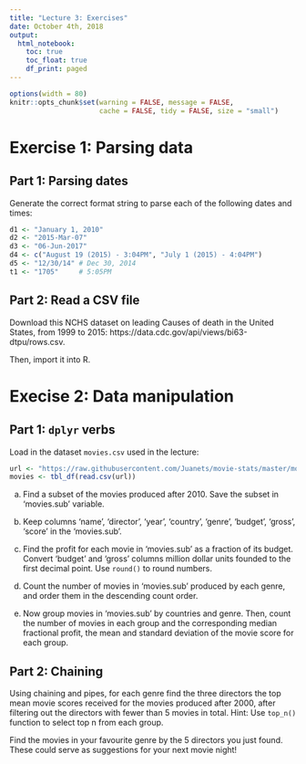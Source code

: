 ```yaml
---
title: "Lecture 3: Exercises"
date: October 4th, 2018
output: 
  html_notebook:
    toc: true
    toc_float: true
    df_print: paged
---
```


```r
options(width = 80)
knitr::opts_chunk$set(warning = FALSE, message = FALSE,
                      cache = FALSE, tidy = FALSE, size = "small")
```



# Exercise 1: Parsing data
 
## Part 1: Parsing dates

Generate the correct format string to parse each of the following dates and times:
```r
d1 <- "January 1, 2010"
d2 <- "2015-Mar-07"
d3 <- "06-Jun-2017"
d4 <- c("August 19 (2015) - 3:04PM", "July 1 (2015) - 4:04PM")
d5 <- "12/30/14" # Dec 30, 2014
t1 <- "1705"     # 5:05PM
```


## Part 2: Read a CSV file
 
Download this NCHS dataset on leading Causes of death in the United States, 
from 1999 to 2015: https://data.cdc.gov/api/views/bi63-dtpu/rows.csv.

Then, import it into R.


# Execise 2: Data manipulation

## Part 1: `dplyr` verbs

Load in the dataset `movies.csv` used in the lecture:

```r
url <- "https://raw.githubusercontent.com/Juanets/movie-stats/master/movies.csv"
movies <- tbl_df(read.csv(url))
```


a. Find a subset of the movies produced after 2010. 
Save the subset in 'movies.sub' variable.

b. Keep columns 'name', 'director', 'year', 'country', 'genre', 'budget', 'gross', 'score'
in the 'movies.sub'.

c. Find the profit for each movie in 'movies.sub' as a fraction of its budget.
Convert 'budget' and 'gross' columns million dollar units founded to the first decimal point.
Use `round()` to round numbers.

d. Count the number of movies in 'movies.sub' produced by each genre,
and order them in the descending count order.

e. Now group movies in 'movies.sub' by countries and genre.
Then, count the number of movies in each group and the corresponding 
median fractional profit, the mean and standard deviation of 
the movie score for each group.


## Part 2: Chaining

Using chaining and pipes, for each genre find the three directors the
top mean movie scores received for the movies produced after 2000,
after filtering out the directors with fewer than 5 movies in total.
Hint: Use `top_n()` function to select top n from each group.

Find the movies in your favourite genre by the 5 directors
you just found. These could serve as suggestions for your next movie night!







